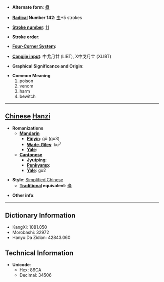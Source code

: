 * '''Alternate form''': [[蠱]]

* '''[[Wiktionary:Chinese radical index| Radical]] Number 142''': [[Wiktionary:Chinese radical index 虫|虫]]+5 strokes

* '''[[Wiktionary:Chinese total strokes index|Stroke number]]''': [[Wiktionary:Chinese total strokes index 11|11]]

* '''Stroke order''': 

* '''[[Wiktionary:Chinese four corner index|Four-Corner System]]''': 

* '''[[Wiktionary:Chinese Cangjie index|Cangjie input]]''': 中戈月廿 (LIBT), X中戈月廿 (XLIBT)

* '''Graphical Significance and Origin''': 

* '''Common Meaning'''
*#poison
*# venom
*# harm
*# bewitch


----

== [[Chinese]] [[Hanzi]] ==

* '''Romanizations'''
** '''[[Mandarin]]'''
*** '''[[Pinyin]]''': gǔ (gu3)
*** '''[[Wade-Giles]]''': ku<sup>3</sup>
*** '''[[Yale]]''': 
** '''[[Cantonese]]'''
*** '''[[Jyutping]]''':
*** '''[[Penkyamp]]''': 
*** '''[[Yale]]''': gu2

* '''Style''': [[Simplified Chinese]] 
** '''[[Traditional Chinese|Traditional]] equivalent''': [[蠱]]

* '''Other info''': 

----

== Dictionary Information ==

* KangXi: 1081.050
* Morobashi: 32972
* Hanyu Da Zidian: 42843.060

== Technical Information ==

* '''Unicode''':
** Hex: 86CA
** Decimal: 34506